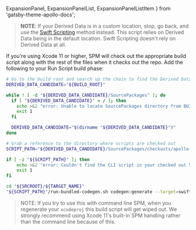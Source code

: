   ExpansionPanel,
  ExpansionPanelList,
  ExpansionPanelListItem
} from 'gatsby-theme-apollo-docs';

<ExpansionPanel title="Swift Package Manager Run Script">

> **NOTE**: If your Derived Data is in a custom location, stop, go back, and use the [Swift Scripting](./swift-scripting) method instead. This script relies on Derived Data being in the default location. Swift Scripting doesn't rely on Derived Data at all.

If you're using Xcode 11 or higher, SPM will check out the appropriate build script along with the rest of the files when it checks out the repo. Add the following to your Run Script build phase: 

```sh
# Go to the build root and search up the chain to find the Derived Data Path where the source packages are checked out.
DERIVED_DATA_CANDIDATE="${BUILD_ROOT}"

while ! [ -d "${DERIVED_DATA_CANDIDATE}/SourcePackages" ]; do
  if [ "${DERIVED_DATA_CANDIDATE}" = / ]; then
    echo >&2 "error: Unable to locate SourcePackages directory from BUILD_ROOT: '${BUILD_ROOT}'"
    exit 1
  fi

  DERIVED_DATA_CANDIDATE="$(dirname "${DERIVED_DATA_CANDIDATE}")"
done

# Grab a reference to the directory where scripts are checked out
SCRIPT_PATH="${DERIVED_DATA_CANDIDATE}/SourcePackages/checkouts/apollo-ios/scripts"

if [ -z "${SCRIPT_PATH}" ]; then
    echo >&2 "error: Couldn't find the CLI script in your checked out SPM packages; make sure to add the framework to your project."
    exit 1
fi

cd "${SRCROOT}/${TARGET_NAME}"
"${SCRIPT_PATH}"/run-bundled-codegen.sh codegen:generate --target=swift --includes=./**/*.graphql --localSchemaFile="schema.json" API.swift
```

> NOTE: If you try to use this with command line SPM, when you regenerate your `xcodeproj` this build script will get wiped out. We strongly recommend using Xcode 11's built-in SPM handling rather than the command line because of this.

</ExpansionPanel>